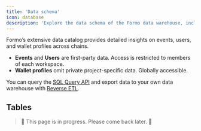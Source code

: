 ```yaml
---
title: 'Data schema'
icon: database
description: 'Explore the data schema of the Formo data warehouse, including events, users, and wallet profiles.'
---
```


Formo’s extensive data catalog provides detailed insights on events, users, and wallet profiles across chains.

- **Events** and **Users** are first-party data. Access is restricted to members of each workspace. 
- **Wallet profiles** omit private project-specific data. Globally accessible.

You can query the [SQL Query API](/api-reference/overview#sql-query-api) and export data to your own data warehouse with [Reverse ETL](/data/reverse-etl).

## Tables

> 🚧 This page is in progress. Please come back later. 🚧